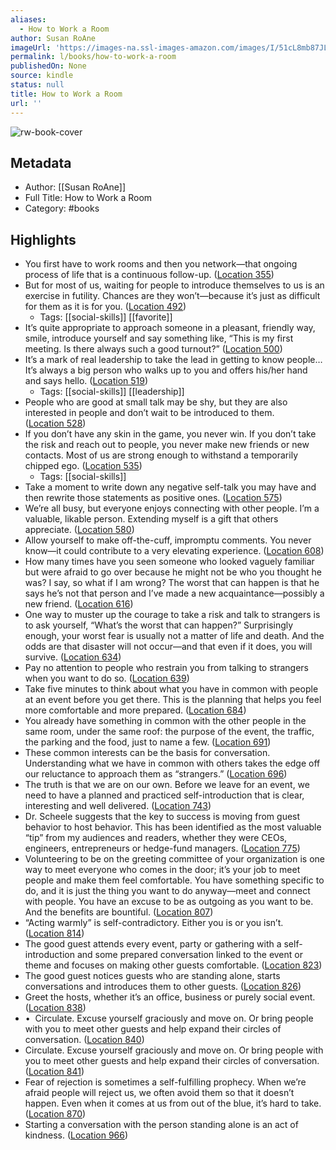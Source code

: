 ```yaml
---
aliases:
  - How to Work a Room
author: Susan RoAne
imageUrl: 'https://images-na.ssl-images-amazon.com/images/I/51cL8mb87JL._SL200_.jpg'
permalink: l/books/how-to-work-a-room
publishedOn: None
source: kindle
status: null
title: How to Work a Room
url: ''
---
```

![rw-book-cover](https://images-na.ssl-images-amazon.com/images/I/51cL8mb87JL._SL200_.jpg)

## Metadata

- Author: [[Susan RoAne]]
- Full Title: How to Work a Room
- Category: #books

## Highlights

- You first have to work rooms and then you network—that ongoing process of life that is a continuous follow-up. ([Location 355](https://readwise.io/to_kindle?action=open&asin=B00DB3D99C&location=355))
- But for most of us, waiting for people to introduce themselves to us is an exercise in futility. Chances are they won’t—because it’s just as difficult for them as it is for you. ([Location 492](https://readwise.io/to_kindle?action=open&asin=B00DB3D99C&location=492))
    - Tags: [[social-skills]] [[favorite]]
- It’s quite appropriate to approach someone in a pleasant, friendly way, smile, introduce yourself and say something like, “This is my first meeting. Is there always such a good turnout?” ([Location 500](https://readwise.io/to_kindle?action=open&asin=B00DB3D99C&location=500))
- It’s a mark of real leadership to take the lead in getting to know people… It’s always a big person who walks up to you and offers his/her hand and says hello. ([Location 519](https://readwise.io/to_kindle?action=open&asin=B00DB3D99C&location=519))
    - Tags: [[social-skills]] [[leadership]]
- People who are good at small talk may be shy, but they are also interested in people and don’t wait to be introduced to them. ([Location 528](https://readwise.io/to_kindle?action=open&asin=B00DB3D99C&location=528))
- If you don’t have any skin in the game, you never win. If you don’t take the risk and reach out to people, you never make new friends or new contacts. Most of us are strong enough to withstand a temporarily chipped ego. ([Location 535](https://readwise.io/to_kindle?action=open&asin=B00DB3D99C&location=535))
    - Tags: [[social-skills]]
- Take a moment to write down any negative self-talk you may have and then rewrite those statements as positive ones. ([Location 575](https://readwise.io/to_kindle?action=open&asin=B00DB3D99C&location=575))
- We’re all busy, but everyone enjoys connecting with other people. I’m a valuable, likable person. Extending myself is a gift that others appreciate. ([Location 580](https://readwise.io/to_kindle?action=open&asin=B00DB3D99C&location=580))
- Allow yourself to make off-the-cuff, impromptu comments. You never know—it could contribute to a very elevating experience. ([Location 608](https://readwise.io/to_kindle?action=open&asin=B00DB3D99C&location=608))
- How many times have you seen someone who looked vaguely familiar but were afraid to go over because he might not be who you thought he was? I say, so what if I am wrong? The worst that can happen is that he says he’s not that person and I’ve made a new acquaintance—possibly a new friend. ([Location 616](https://readwise.io/to_kindle?action=open&asin=B00DB3D99C&location=616))
- One way to muster up the courage to take a risk and talk to strangers is to ask yourself, “What’s the worst that can happen?” Surprisingly enough, your worst fear is usually not a matter of life and death. And the odds are that disaster will not occur—and that even if it does, you will survive. ([Location 634](https://readwise.io/to_kindle?action=open&asin=B00DB3D99C&location=634))
- Pay no attention to people who restrain you from talking to strangers when you want to do so. ([Location 639](https://readwise.io/to_kindle?action=open&asin=B00DB3D99C&location=639))
- Take five minutes to think about what you have in common with people at an event before you get there. This is the planning that helps you feel more comfortable and more prepared. ([Location 684](https://readwise.io/to_kindle?action=open&asin=B00DB3D99C&location=684))
- You already have something in common with the other people in the same room, under the same roof: the purpose of the event, the traffic, the parking and the food, just to name a few. ([Location 691](https://readwise.io/to_kindle?action=open&asin=B00DB3D99C&location=691))
- These common interests can be the basis for conversation. Understanding what we have in common with others takes the edge off our reluctance to approach them as “strangers.” ([Location 696](https://readwise.io/to_kindle?action=open&asin=B00DB3D99C&location=696))
- The truth is that we are on our own. Before we leave for an event, we need to have a planned and practiced self-introduction that is clear, interesting and well delivered. ([Location 743](https://readwise.io/to_kindle?action=open&asin=B00DB3D99C&location=743))
- Dr. Scheele suggests that the key to success is moving from guest behavior to host behavior. This has been identified as the most valuable “tip” from my audiences and readers, whether they were CEOs, engineers, entrepreneurs or hedge-fund managers. ([Location 775](https://readwise.io/to_kindle?action=open&asin=B00DB3D99C&location=775))
- Volunteering to be on the greeting committee of your organization is one way to meet everyone who comes in the door; it’s your job to meet people and make them feel comfortable. You have something specific to do, and it is just the thing you want to do anyway—meet and connect with people. You have an excuse to be as outgoing as you want to be. And the benefits are bountiful. ([Location 807](https://readwise.io/to_kindle?action=open&asin=B00DB3D99C&location=807))
- “Acting warmly” is self-contradictory. Either you is or you isn’t. ([Location 814](https://readwise.io/to_kindle?action=open&asin=B00DB3D99C&location=814))
- The good guest attends every event, party or gathering with a self-introduction and some prepared conversation linked to the event or theme and focuses on making other guests comfortable. ([Location 823](https://readwise.io/to_kindle?action=open&asin=B00DB3D99C&location=823))
- The good guest notices guests who are standing alone, starts conversations and introduces them to other guests. ([Location 826](https://readwise.io/to_kindle?action=open&asin=B00DB3D99C&location=826))
- Greet the hosts, whether it’s an office, business or purely social event. ([Location 838](https://readwise.io/to_kindle?action=open&asin=B00DB3D99C&location=838))
- •  Circulate. Excuse yourself graciously and move on. Or bring people with you to meet other guests and help expand their circles of conversation. ([Location 840](https://readwise.io/to_kindle?action=open&asin=B00DB3D99C&location=840))
- Circulate. Excuse yourself graciously and move on. Or bring people with you to meet other guests and help expand their circles of conversation. ([Location 841](https://readwise.io/to_kindle?action=open&asin=B00DB3D99C&location=841))
- Fear of rejection is sometimes a self-fulfilling prophecy. When we’re afraid people will reject us, we often avoid them so that it doesn’t happen. Even when it comes at us from out of the blue, it’s hard to take. ([Location 870](https://readwise.io/to_kindle?action=open&asin=B00DB3D99C&location=870))
- Starting a conversation with the person standing alone is an act of kindness. ([Location 966](https://readwise.io/to_kindle?action=open&asin=B00DB3D99C&location=966))
